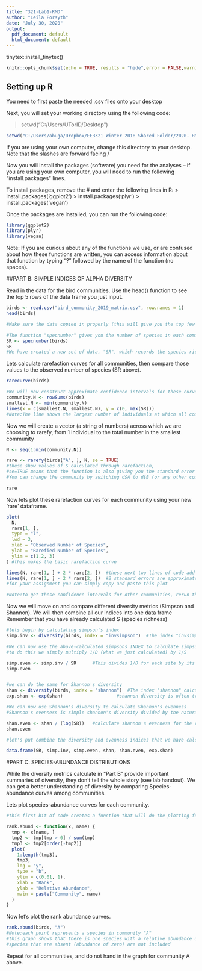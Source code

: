 ---
title: "321-Lab1-RMD"
author: "Leila Forsyth"
date: "July 30, 2020"
output:
  pdf_document: default
  html_document: default
---

tinytex::install_tinytex()

```{r setup, include=FALSE}
knitr::opts_chunk$set(echo = TRUE, results = "hide",error = FALSE,warning = FALSE,message = FALSE)
```


## Setting up R
You need to first paste the needed .csv files onto your desktop

Next, you will set your working directory using the following code:

> setwd("C:/Users/UTorID/Desktop") 

```{r, set working directory, include=FALSE,echo=FALSE}
setwd("C:/Users/abuga/Dropbox/EEB321 Winter 2018 Shared Folder/2020- RMD Course development/Lab 1 Alpha Diversity -complete") 
```

If you are using your own computer, change this directory to your desktop. Note that the slashes are forward facing /

Now you will install the packages (software) you need for the analyses -- if you are using your own computer, you will need to run the following "install.packages" lines.

To install packages, remove the # and enter the following lines in R:
> install.packages('ggplot2')
> install.packages('plyr')
> install.packages('vegan')


Once the packages are installed, you can run the following code:

```{r, installing packages}
library(ggplot2)
library(plyr)
library(vegan)
```

Note: If you are curious about any of the functions we use, or are confused about how these functions are written, you can access information about that function by typing "?" followed by the name of the function (no spaces).


##PART B: SIMPLE INDICES OF ALPHA DIVERSITY 

Read in the data for the bird communities. Use the head() function to see the top 5 rows of the data frame you just input.
```{r, reading in data}
birds <- read.csv("bird_community_2019_matrix.csv", row.names = 1)
head(birds) 

#Make sure the data copied in properly (this will give you the top few lines)
```

```{r, calculating species richness, results='show'}
#The function "specnumber" gives you the number of species in each community
SR <- specnumber(birds)	
SR
#We have created a new set of data, "SR", which records the species richness of each community
```


Lets calculate rarefaction curves for all communities, then compare those values to the observed number of species (SR above).

```{r, calculating rarefaction curves,fig.show='hide'}
rarecurve(birds) 		

#We will now construct approximate confidence intervals for these curves
community.N <- rowSums(birds)
smallest.N <- min(community.N)
lines(x = c(smallest.N, smallest.N), y = c(0, max(SR))) 
#Note:The line shows the largest number of individuals at which all communities can be compared

```


Now we will create a vector (a string of numbers) across which we are choosing to rarefy, from 1 individual to the total number in the smallest community
```{r, calculating rarefaction}
N <- seq(1:min(community.N)) 

rare <- rarefy(birds["A", ], N, se = TRUE)  
#these show values of S calculated through rarefaction,
#se=TRUE means that the function is also giving you the standard error of the rarefaction
#You can change the community by switching d$A to d$B (or any other community)

rare 
```


Now lets plot these rarefaction curves for each community using your new 'rare' dataframe.

```{r, plotting rarefaction for each community,fig.show='hide'}

plot(
  N,
  rare[1, ],
  type = "l",
  lwd = 3,
  xlab = "Observed Number of Species",
  ylab = "Rarefied Number of Species",
  ylim = c(1.2, 3)
) #this makes the basic rarefaction curve

lines(N, rare[1, ] + 2 * rare[2, ])  #these next two lines of code add lines to the plot showing PLUS and MINUS 2 standard errors (calculated in the last section)
lines(N, rare[1, ] - 2 * rare[2, ])  #2 standard errors are approximately a 95% confidence interval
#for your assignment you can simply copy and paste this plot

#Note:to get these confidence intervals for other communities, rerun the code above, switching "A" with the community of choice

```


Now we will move on and compare different diversity metrics (Simpson and Shannon). We will then combine all our indices into one data frame
Remember that you have already calculated S (species richness)
```{r, calculating simpson and shannon}

#lets begin by calculating simpson's index
simp.inv <- diversity(birds, index = "invsimpson")  #The index "invsimpson" calculate 1/D

#We can now use the above-calculated simpsons INDEX to calculate simpson's EVENNESS
#to do this we simply multiply 1/D (what we just calculated) by 1/S

simp.even <- simp.inv / SR		#This divides 1/D for each site by its species richness. Note that you have generated simp.inv and SR above
simp.even


#we can do the same for Shannon's diversity
shan <- diversity(birds, index = "shannon")  #The index "shannon" calculates shannons's index (H')
exp.shan <- exp(shan)                    #shannon diversity is often transformed to exp(shan):

#We can now use Shannon's diversity to calculate Shannon's evenness
#Shannon's evenness is simple shannon's diversity divided by the natural logarithm (ln, although in R this is denoted as "log") of species richness

shan.even <- shan / (log(SR))   #calculate shannon's evenness for the remaining communities in the same way
shan.even

#let's put combine the diversity and evenness indices that we have calculated into a table (called dataframe in R)

data.frame(SR, simp.inv, simp.even, shan, shan.even, exp.shan)

```



#PART C: SPECIES-ABUNDANCE DISTRIBUTIONS

While the diversity metrics calculate in "Part B" provide important summaries of diversity, they don't tell the whole story (see lab handout).
We can get a better understanding of diversity by comparing Species-abundance curves among communities.

Lets plot species-abundance curves for each community.

```{r, calculating rank abundance curves}
#this first bit of code creates a function that will do the plotting for us. you need to enter it into R, but do not change it

rank.abund <- function(x, name) {
  tmp <- x[name, ]
  tmp2 <- tmp[tmp > 0] / sum(tmp)
  tmp3 <- tmp2[order(-tmp2)]
  plot(
    1:length(tmp3),
    tmp3,
    log = "y",
    type = "b",
    ylim = c(0.01, 1),
    xlab = "Rank",
    ylab = "Relative Abundance",
    main = paste("Community", name)
  )
}
```

Now let's plot the rank abundance curves.
```{r, echo=TRUE, include=TRUE,results='show'}
rank.abund(birds, "A") 
#Note:each point represents a species in community "A"
#this graph shows that there is one species with a relative abundance of 0.9 and another with 0.1
#species that are absent (abundance of zero) are not included
```
Repeat for all communities, and do not hand in the graph for community A above.

